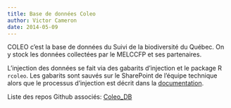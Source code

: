 ```yaml
---
title: Base de données Coleo
author: Victor Cameron
date: 2014-05-09
---
```


COLEO c'est la base de données du Suivi de la biodiversité du Québec. On y stock les données collectées par le MELCCFP et ses partenaires.

L'injection des données se fait via des gabarits d'injection et le package R `rcoleo`. Les gabarits sont sauvés sur le SharePoint de l'équipe technique alors que le processus d'injection est décrit dans la [documentation](https://github.com/BiodiversiteQuebec/rcoleo/blob/master/docs/injection-donnees.md).

Liste des repos Github associés: 
[Coleo_DB](https://github.com/BiodiversiteQuebec/Coleo_DB)
